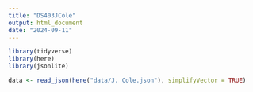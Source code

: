 ```yaml
---
title: "DS403JCole"
output: html_document
date: "2024-09-11"
---
```


```r
library(tidyverse)
library(here)
library(jsonlite)
```

```r
data <- read_json(here("data/J. Cole.json"), simplifyVector = TRUE)
```




